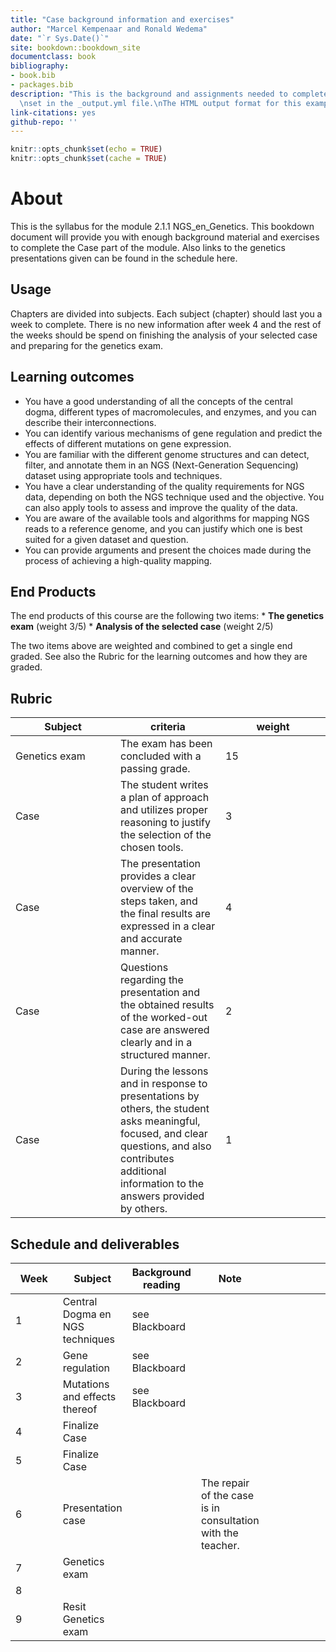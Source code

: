 ```yaml
--- 
title: "Case background information and exercises"
author: "Marcel Kempenaar and Ronald Wedema"
date: "`r Sys.Date()`"
site: bookdown::bookdown_site
documentclass: book
bibliography:
- book.bib
- packages.bib
description: "This is the background and assignments needed to complete module 2.1.1
  \nset in the _output.yml file.\nThe HTML output format for this example is bookdown::gitbook,\n"
link-citations: yes
github-repo: ''
---
```


```r
knitr::opts_chunk$set(echo = TRUE)
knitr::opts_chunk$set(cache = TRUE)
```

# About {-}

This is the syllabus for the module 2.1.1 NGS_en_Genetics. 
This bookdown document will provide you with enough background material and exercises to complete the Case part of the module. Also links to the genetics presentations given can be found in the schedule here.

## Usage{-}

Chapters are divided into subjects. Each subject (chapter) should last you a week to complete. There is no new information after week 4 and the rest of the weeks should be spend on finishing the analysis of your selected case and preparing for the genetics exam.


## Learning outcomes

- You have a good understanding of all the concepts of the central dogma, different types of macromolecules, and enzymes, and you can describe their interconnections.
- You can identify various mechanisms of gene regulation and predict the effects of different mutations on gene expression.
- You are familiar with the different genome structures and can detect, filter, and annotate them in an NGS (Next-Generation Sequencing) dataset using appropriate tools and techniques.
- You have a clear understanding of the quality requirements for NGS data, depending on both the NGS technique used and the objective. You can also apply tools to assess and improve the quality of the data.
- You are aware of the available tools and algorithms for mapping NGS reads to a reference genome, and you can justify which one is best suited for a given dataset and question.
- You can provide arguments and present the choices made during the process of achieving a high-quality mapping.


## End Products

The end products of this course are the following two items: \* **The
genetics exam** (weight 3/5) \* **Analysis of the selected case**
(weight 2/5)

The two items above are weighted and combined to get a single end graded. See also the Rubric for the learning outcomes and how they are graded.

## Rubric

| Subject  | criteria | weight  |
|---|---|---|
| Genetics exam | The exam has been concluded with a passing grade. | 15 |
| Case	| The student writes a plan of approach and utilizes proper reasoning to justify the selection of the chosen tools. | 3 |
| Case | The presentation provides a clear overview of the steps taken, and the final results are expressed in a clear and accurate manner.	| 4 |
| Case | Questions regarding the presentation and the obtained results of the worked-out case are answered clearly and in a structured manner. | 2 |
| Case | During the lessons and in response to presentations by others, the student asks meaningful, focused, and clear questions, and also contributes additional information to the answers provided by others. | 1 |



## Schedule and deliverables
| Week  | Subject  |  Background reading | Note | 
|---|---|---|---|---|--|
| 1  | Central Dogma en NGS techniques |  see Blackboard |
| 2  |  Gene regulation |  see Blackboard |
| 3  | Mutations and effects thereof  |  see Blackboard |
| 4  | Finalize Case   |   |
| 5  | Finalize Case  |   |
| 6  | Presentation case   |   | The repair of the case is in consultation with the teacher.|
| 7  | Genetics exam   |   |
| 8 | | |
| 9 | Resit Genetics exam | | 
 

